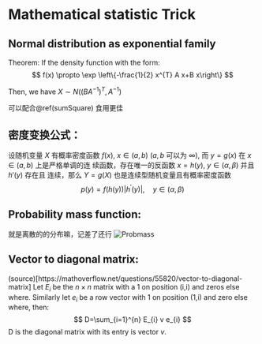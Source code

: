 # Mathematical statistic Trick

## Normal distribution as exponential family {#NormalForm}

Theorem: If the density function with the form:
$$
f(x) \propto \exp \left\{-\frac{1}{2} x^{T} A x+B x\right\}
$$

Then, we have $X\sim N\left(\left(B A^{-1}\right)^{T}, A^{-1}\right)$

可以配合\@ref(sumSquare) 食用更佳

## 密度变换公式：
设随机变量 $X$ 有概率密度函数 $f(x)$, $x\in(a, b)$ ($a, b$ 可以为 $\infty$), 而 $y = g(x)$ 在 $x \in (a, b)$ 上是严格单调的连
续函数，存在唯一的反函数 $x = h(y)$, $y \in (\alpha, \beta)$ 并且 $h′(y)$ 存在且
连续，那么 $Y = g(X)$ 也是连续型随机变量且有概率密度函数
$$
p(y)=f(h(y))\left|h^{\prime}(y)\right|, \quad y \in(\alpha, \beta)
$$

## Probability mass function:
就是离散的的分布嘛，记差了还行
![Probmass](https://upload.wikimedia.org/wikipedia/commons/thumb/8/85/Discrete_probability_distrib.svg/440px-Discrete_probability_distrib.svg.png)



## Vector to diagonal matrix:

(source)[https://mathoverflow.net/questions/55820/vector-to-diagonal-matrix]
Let $E_i$ be the $n\times n$ matrix with a 1 on position (i,i) and zeros else where.
Similarly let $e_i$ be a row vector with 1 on position (1,i) and zero else where, then:
$$
D=\sum_{i=1}^{n} E_{i} v e_{i}
$$
D is the diagonal matrix with its entry is vector $v$.

